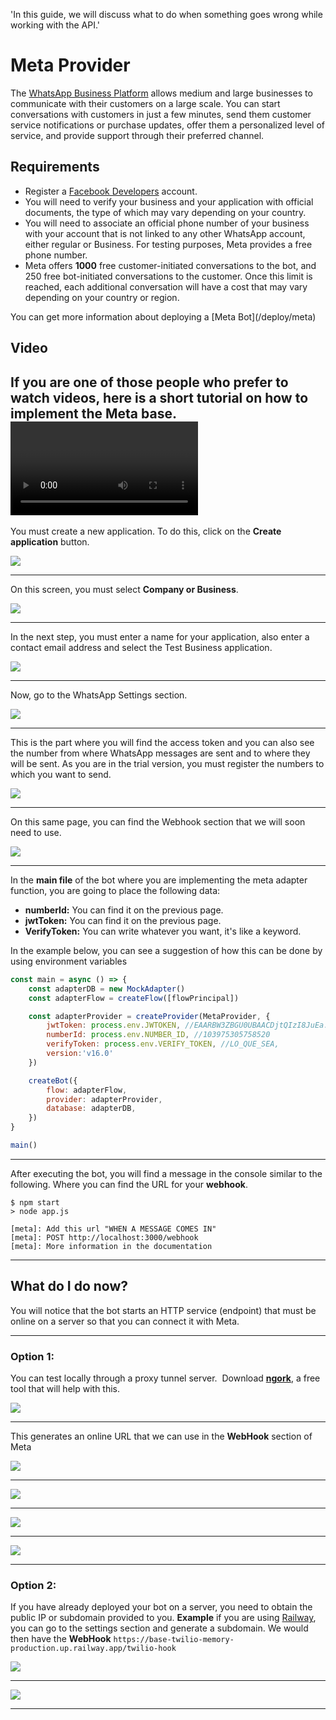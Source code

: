 
  'In this guide, we will discuss what to do when something goes wrong while working with the API.'

# Meta Provider

The [WhatsApp Business Platform](https://business.whatsapp.com/products/business-platform) allows medium and large businesses to communicate with their customers on a large scale. You can start conversations with customers in just a few minutes, send them customer service notifications or purchase updates, offer them a personalized level of service, and provide support through their preferred channel.

## Requirements

- Register a [Facebook Developers](https://developers.facebook.com/apps) account.
- You will need to verify your business and your application with official documents, the type of which may vary depending on your country.
- You will need to associate an official phone number of your business with your account that is not linked to any other WhatsApp account, either regular or Business. For testing purposes, Meta provides a free phone number.
- Meta offers __1000__ free customer-initiated conversations to the bot, and 250 free bot-initiated conversations to the customer. Once this limit is reached, each additional conversation will have a cost that may vary depending on your country or region.

<Warning>
You can get more information about deploying a [Meta Bot](/deploy/meta)
</Warning>

## Video

If you are one of those people who prefer to watch videos, here is a short tutorial on how to implement the Meta base.
<Video label="Video Meta Provider" yt="armCpc_cue0"/>
---

You must create a new application. To do this, click on the **Create application** button.

<Image src="https://i.imgur.com/DKgjwj9.png" />

---

On this screen, you must select **Company or Business**.

<Image src="https://i.imgur.com/tapmpMk.png" />

---

In the next step, you must enter a name for your application, also enter a contact email address and select the Test Business application.

<Image src="https://i.imgur.com/cfHLJTJ.png" />

---

Now, go to the WhatsApp Settings section.

<Image src="https://i.imgur.com/37gMMM5.png" />

---

This is the part where you will find the access token and you can also see the number from where WhatsApp messages are sent and to where they will be sent. As you are in the trial version, you must register the numbers to which you want to send.

<Image src="https://i.imgur.com/bkSAZn2.png" />

---

On this same page, you can find the Webhook section that we will soon need to use.

<Image src="https://i.imgur.com/L3PRcj7.png" />

---

In the **main file** of the bot where you are implementing the meta adapter function, you are going to place the following data:

- **numberId:** You can find it on the previous page.
- **jwtToken:** You can find it on the previous page.
- **VerifyToken:** You can write whatever you want, it's like a keyword.

<Warning>
In the example below, you can see a suggestion of how this can be done by using environment variables
</Warning>

```js
const main = async () => {
    const adapterDB = new MockAdapter()
    const adapterFlow = createFlow([flowPrincipal])

    const adapterProvider = createProvider(MetaProvider, {
        jwtToken: process.env.JWTOKEN, //EAARBW3ZBGU0UBAACDjtQIzI8JuEa.............
        numberId: process.env.NUMBER_ID, //103975305758520
        verifyToken: process.env.VERIFY_TOKEN, //LO_QUE_SEA,
        version:'v16.0'
    })

    createBot({
        flow: adapterFlow,
        provider: adapterProvider,
        database: adapterDB,
    })
}

main()
```

---

After executing the bot, you will find a message in the console similar to the following. Where you can find the URL for your **webhook**.

```shell
$ npm start
> node app.js

[meta]: Add this url "WHEN A MESSAGE COMES IN"
[meta]: POST http://localhost:3000/webhook
[meta]: More information in the documentation
```

---

## What do I do now?

You will notice that the bot starts an HTTP service (endpoint) that must be online on a server so that you can connect it with Meta.

---

### Option 1:

You can test locally through a proxy tunnel server. 
Download **[ngork](https://ngrok.com/download)**, a free tool that will help with this.

<Image src="https://i.imgur.com/TjjBtRh.png" />

---

This generates an online URL that we can use in the **WebHook** section of Meta

<Image src="https://i.imgur.com/NXHMDsf.png" />

---

<Image src="https://i.imgur.com/tpov3D1.png" />

---

<Image src="https://i.imgur.com/haRGylR.png" />

---

<Image src="https://i.imgur.com/cMaIzeC.png" />

---

### Option 2:

If you have already deployed your bot on a server, you need to obtain the public IP or subdomain provided to you. **Example** if you are using
[Railway](https://railway.app/), you can go to the settings section and generate a subdomain. We would then have the **WebHook**
`https://base-twilio-memory-production.up.railway.app/twilio-hook`

<Image src="https://i.imgur.com/Yg2BYqB.png" />

---

<Image src="https://i.imgur.com/dIbyEwp.png" />

----

<Guides />

<Resources />

